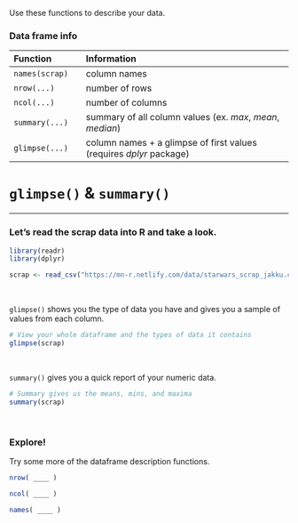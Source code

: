 
Use these functions to describe your data.

### Data frame info {-}

<div class="pinkcode">

| Function  |  | Information                                                      |   
|:----------|--|:-----------------------------------------------------------------|
| `names(scrap)`  |  | column names            |  
| `nrow(...)`     |  | number of rows          |  
| `ncol(...)`     |  | number of columns       | 
| `summary(...)`  |  | summary of all column values (ex. _max_, _mean_, _median_)  | 
| `glimpse(...)`  |  | column names + a glimpse of first values (requires _dplyr_ package)   |

</div>


# `glimpse()` & `summary()`
<hr>



### Let's read the scrap data into R and take a look. {-}

```r
library(readr)
library(dplyr)

scrap <- read_csv("https://mn-r.netlify.com/data/starwars_scrap_jakku.csv")
```

<br>

`glimpse()` shows you the type of data you have and gives you a sample of values from each column.

```r
# View your whole dataframe and the types of data it contains
glimpse(scrap)
```

<br>

`summary()` gives you a quick report of your numeric data.

```r
# Summary gives us the means, mins, and maxima 
summary(scrap)
```

<br>

<div class="tip">
### <i class="fas fa-user-astronaut" aria-hidden="true" style="color: green"></i> Explore! {-}

Try some more of the dataframe description functions.

```r
nrow( ____ )

ncol( ____ )

names( ____ )
```

</div>

